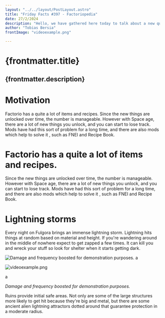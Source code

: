 ```yaml
---
layout: "../../layout/PostLayout.astro"
title: "Friday Facts #397 - Factoriopedia"
date: 27/2/2024
description: "Hello, we have gathered here today to talk about a new quality of life feature coming with 2.0."
author: "Tobias Bersia"
frontImage: "videoexample.png"

---
```

# {frontmatter.title}

{frontmatter.description}
---

# Motivation
Factorio has a quite a lot of items and recipes. Since the new things are unlocked over time, the number is manageable. However with Space age, there are a lot of new things you unlock, and you can start to lose track. Mods have had this sort of problem for a long time, and there are also mods which help to solve it , such as FNEI and Recipe Book.

# Factorio has a quite a lot of items and recipes. 
Since the new things are unlocked over time, the number is manageable. However with Space age, there are a lot of new things you unlock, and you can start to lose track. Mods have had this sort of problem for a long time, and there are also mods which help to solve it , such as FNEI and Recipe Book.

# **Lightning storms**

Every night on Fulgora brings an immense lightning storm. Lightning hits things at random based on material and height. If you're wandering around in the middle of nowhere expect to get zapped a few times. It can kill you and wreck your stuff so look for shelter when it starts getting dark.

![*Damage and frequency boosted for demonstration purposes.*](https://prod-files-secure.s3.us-west-2.amazonaws.com/6bd8f401-87f8-4855-bed6-6eab619df378/df3dfa9d-23f7-4106-a28e-aa6f36baff61/Untitled.png)
a

![videoexample.png](/bigbird.jpg)

a



*Damage and frequency boosted for demonstration purposes.*

Ruins provide initial safe areas. Not only are some of the large structures more likely to get hit because they're big and metal, but there are some ancient alien lightning attractors dotted around that guarantee protection in a moderate radius.
